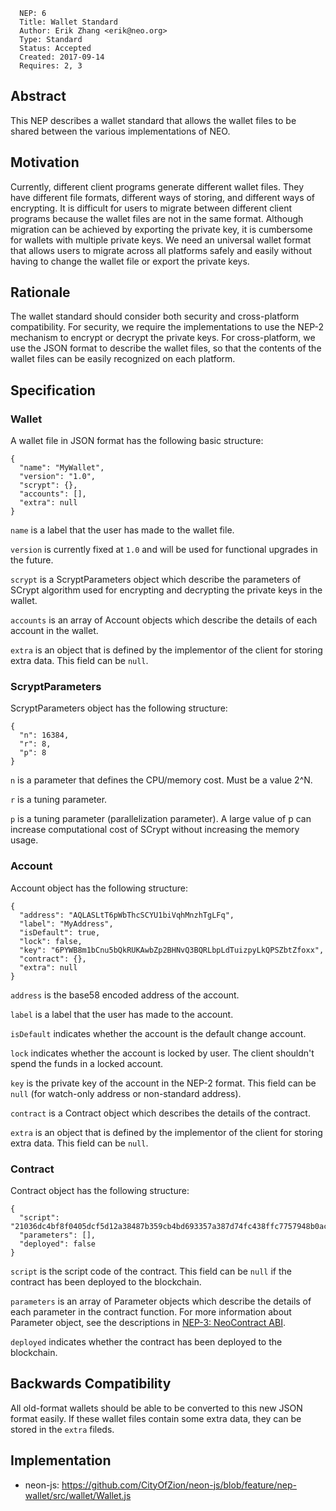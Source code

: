 <pre>
  NEP: 6
  Title: Wallet Standard
  Author: Erik Zhang <erik@neo.org>
  Type: Standard
  Status: Accepted
  Created: 2017-09-14
  Requires: 2, 3
</pre>

==Abstract==

This NEP describes a wallet standard that allows the wallet files to be shared between the various implementations of NEO.

==Motivation==

Currently, different client programs generate different wallet files. They have different file formats, different ways of storing, and different ways of encrypting. It is difficult for users to migrate between different client programs because the wallet files are not in the same format. Although migration can be achieved by exporting the private key, it is cumbersome for wallets with multiple private keys. We need an universal wallet format that allows users to migrate across all platforms safely and easily without having to change the wallet file or export the private keys.

==Rationale==

The wallet standard should consider both security and cross-platform compatibility. For security, we require the implementations to use the NEP-2 mechanism to encrypt or decrypt the private keys. For cross-platform, we use the JSON format to describe the wallet files, so that the contents of the wallet files can be easily recognized on each platform.

==Specification==

===Wallet===

A wallet file in JSON format has the following basic structure:

<pre>
{
  "name": "MyWallet",
  "version": "1.0",
  "scrypt": {},
  "accounts": [],
  "extra": null
}
</pre>

<code>name</code> is a label that the user has made to the wallet file.

<code>version</code> is currently fixed at <code>1.0</code> and will be used for functional upgrades in the future.

<code>scrypt</code> is a ScryptParameters object which describe the parameters of SCrypt algorithm used for encrypting and decrypting the private keys in the wallet.

<code>accounts</code> is an array of Account objects which describe the details of each account in the wallet.

<code>extra</code> is an object that is defined by the implementor of the client for storing extra data. This field can be <code>null</code>.

===ScryptParameters===

ScryptParameters object has the following structure:

<pre>
{
  "n": 16384,
  "r": 8,
  "p": 8
}
</pre>

<code>n</code> is a parameter that defines the CPU/memory cost. Must be a value 2^N.

<code>r</code> is a tuning parameter.

<code>p</code> is a tuning parameter (parallelization parameter). A large value of p can increase computational cost of SCrypt without increasing the memory usage.

===Account===

Account object has the following structure:

<pre>
{
  "address": "AQLASLtT6pWbThcSCYU1biVqhMnzhTgLFq",
  "label": "MyAddress",
  "isDefault": true,
  "lock": false,
  "key": "6PYWB8m1bCnu5bQkRUKAwbZp2BHNvQ3BQRLbpLdTuizpyLkQPSZbtZfoxx",
  "contract": {},
  "extra": null
}
</pre>

<code>address</code> is the base58 encoded address of the account.

<code>label</code> is a label that the user has made to the account.

<code>isDefault</code> indicates whether the account is the default change account.

<code>lock</code> indicates whether the account is locked by user. The client shouldn't spend the funds in a locked account.

<code>key</code> is the private key of the account in the NEP-2 format. This field can be <code>null</code> (for watch-only address or non-standard address).

<code>contract</code> is a Contract object which describes the details of the contract.

<code>extra</code> is an object that is defined by the implementor of the client for storing extra data. This field can be <code>null</code>.

===Contract===

Contract object has the following structure:

<pre>
{
  "script": "21036dc4bf8f0405dcf5d12a38487b359cb4bd693357a387d74fc438ffc7757948b0ac",
  "parameters": [],
  "deployed": false
}
</pre>

<code>script</code> is the script code of the contract. This field can be <code>null</code> if the contract has been deployed to the blockchain.

<code>parameters</code> is an array of Parameter objects which describe the details of each parameter in the contract function. For more information about Parameter object, see the descriptions in [https://github.com/neo-project/proposals/pull/12 NEP-3: NeoContract ABI].

<code>deployed</code> indicates whether the contract has been deployed to the blockchain.

==Backwards Compatibility==

All old-format wallets should be able to be converted to this new JSON format easily. If these wallet files contain some extra data, they can be stored in the <code>extra</code> fileds.

==Implementation==

*neon-js: https://github.com/CityOfZion/neon-js/blob/feature/nep-wallet/src/wallet/Wallet.js
